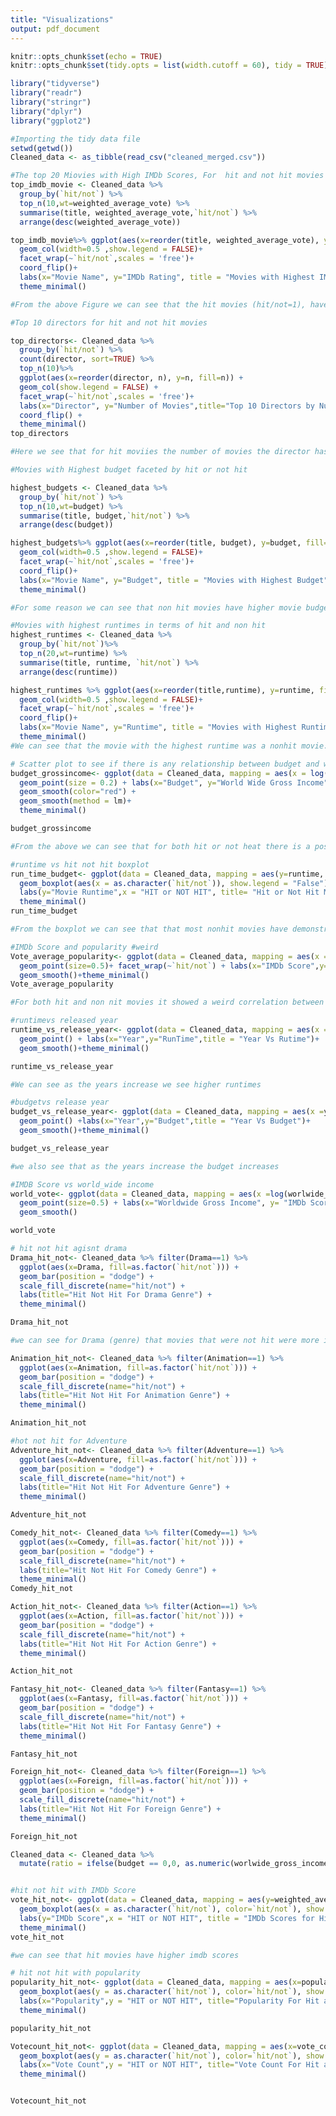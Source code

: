 ```yaml
---
title: "Visualizations"
output: pdf_document
---
```


```r
knitr::opts_chunk$set(echo = TRUE)
knitr::opts_chunk$set(tidy.opts = list(width.cutoff = 60), tidy = TRUE)
```

```r
library("tidyverse")
library("readr")
library("stringr")
library("dplyr")
library("ggplot2")
```

```r
#Importing the tidy data file 
setwd(getwd())
Cleaned_data <- as_tibble(read_csv("cleaned_merged.csv"))
```

```r
#The top 20 Miovies with High IMDb Scores, For  hit and not hit movies  
top_imdb_movie <- Cleaned_data %>%
  group_by(`hit/not`) %>%
  top_n(10,wt=weighted_average_vote) %>%
  summarise(title, weighted_average_vote,`hit/not`) %>%
  arrange(desc(weighted_average_vote))

top_imdb_movie%>% ggplot(aes(x=reorder(title, weighted_average_vote), y=weighted_average_vote, fill=weighted_average_vote))+
  geom_col(width=0.5 ,show.legend = FALSE)+ 
  facet_wrap(~`hit/not`,scales = 'free')+
  coord_flip()+
  labs(x="Movie Name", y="IMDb Rating", title = "Movies with Highest IMDb Rate")+
  theme_minimal()

#From the above Figure we can see that the hit movies (hit/not=1), have demonstrated higher IMDb numbers in compared with the non-hit

```

```r
#Top 10 directors for hit and not hit movies 

top_directors<- Cleaned_data %>%
  group_by(`hit/not`) %>%
  count(director, sort=TRUE) %>%
  top_n(10)%>%
  ggplot(aes(x=reorder(director, n), y=n, fill=n)) +
  geom_col(show.legend = FALSE) +
  facet_wrap(~`hit/not`,scales = 'free')+
  labs(x="Director", y="Number of Movies",title="Top 10 Directors by Number of Movies") +
  coord_flip() +
  theme_minimal()
top_directors

#Here we see that for hit moviies the number of movies the director has produced is more 
```

```r
#Movies with Highest budget faceted by hit or not hit  

highest_budgets <- Cleaned_data %>%
  group_by(`hit/not`) %>%
  top_n(10,wt=budget) %>%
  summarise(title, budget,`hit/not`) %>%
  arrange(desc(budget))

highest_budgets%>% ggplot(aes(x=reorder(title, budget), y=budget, fill=budget))+
  geom_col(width=0.5 ,show.legend = FALSE)+ 
  facet_wrap(~`hit/not`,scales = 'free')+
  coord_flip()+
  labs(x="Movie Name", y="Budget", title = "Movies with Highest Budget") + 
  theme_minimal()

#For some reason we can see that non hit movies have higher movie budgets 
```

```r
#Movies with highest runtimes in terms of hit and non hit 
highest_runtimes <- Cleaned_data %>%
  group_by(`hit/not`)%>%
  top_n(20,wt=runtime) %>%
  summarise(title, runtime, `hit/not`) %>%
  arrange(desc(runtime))

highest_runtimes %>% ggplot(aes(x=reorder(title,runtime), y=runtime, fill=title))+
  geom_col(width=0.5 ,show.legend = FALSE)+ 
  facet_wrap(~`hit/not`,scales = 'free')+
  coord_flip()+
  labs(x="Movie Name", y="Runtime", title = "Movies with Highest Runtimes") + 
  theme_minimal()
#We can see that the movie with the highest runtime was a nonhit movie.The rest of the movies weather it was a hit or not demonstrated an average runtime no more that 200. 

```

```r
# Scatter plot to see if there is any relationship between budget and worldwide gross income faceted by hit or not hit movie
budget_grossincome<- ggplot(data = Cleaned_data, mapping = aes(x = log(budget), y = log(worlwide_gross_income))) + 
  geom_point(size = 0.2) + labs(x="Budget", y="World Wide Gross Income", title= "Budget Vs Worldwide Gross Income")+ facet_wrap(~`hit/not`)+
  geom_smooth(color="red") + 
  geom_smooth(method = lm)+
  theme_minimal()

budget_grossincome

#From the above we can see that for both hit or not heat there is a positive relationship between budget and world wide gross income 

```

```r
#runtime vs hit not hit boxplot
run_time_budget<- ggplot(data = Cleaned_data, mapping = aes(y=runtime, color='`hit/not')) + 
  geom_boxplot(aes(x = as.character(`hit/not`)), show.legend = "False")+
  labs(y="Movie Runtime",x = "HIT or NOT HIT", title= "Hit or Not Hit Movies Runtime")+
  theme_minimal()
run_time_budget

#From the boxplot we can see that that most nonhit movies have demonstrated an average run time about 100 and for hit movies the average run time was a bit higher, both demonstrated right skewed model.
```

```r
#IMDb Score and popularity #weird
Vote_average_popularity<- ggplot(data = Cleaned_data, mapping = aes(x =weighted_average_vote, y = popularity)) + 
  geom_point(size=0.5)+ facet_wrap(~`hit/not`) + labs(x="IMDb Score",y="Popularity", title = "Popularity Vs IMDb Score for Hit and Not Movies")+
  geom_smooth()+theme_minimal()
Vote_average_popularity

#For both hit and non nit movies it showed a weird correlation between population and IMDb Score, where the popularity was relatively low, but it demonstrated a higher value for hit movies with higher 

```

```r
#runtimevs released year 
runtime_vs_release_year<- ggplot(data = Cleaned_data, mapping = aes(x = year, y = runtime)) + 
  geom_point() + labs(x="Year",y="RunTime",title = "Year Vs Rutime")+
  geom_smooth()+theme_minimal()

runtime_vs_release_year

#We can see as the years increase we see higher runtimes 
```

```r
#budgetvs release year
budget_vs_release_year<- ggplot(data = Cleaned_data, mapping = aes(x =year, y =budget )) + 
  geom_point() +labs(x="Year",y="Budget",title = "Year Vs Budget")+
  geom_smooth()+theme_minimal()

budget_vs_release_year

#we also see that as the years increase the budget increases 
```

```r
#IMDB Score vs world_wide income 
world_vote<- ggplot(data = Cleaned_data, mapping = aes(x =log(worlwide_gross_income), y= log(weighted_average_vote) )) + 
  geom_point(size=0.5) + labs(x="Worldwide Gross Income", y= "IMDb Score", title = "Wordwide Gross Income VS IMDb Score")+
  geom_smooth()

world_vote

```
```r
# hit not hit agisnt drama
Drama_hit_not<- Cleaned_data %>% filter(Drama==1) %>%
  ggplot(aes(x=Drama, fill=as.factor(`hit/not`))) +
  geom_bar(position = "dodge") +
  scale_fill_discrete(name="hit/not") +
  labs(title="Hit Not Hit For Drama Genre") +
  theme_minimal()

Drama_hit_not

#we can see for Drama (genre) that movies that were not hit were more in the drama genre 

```

```r
Animation_hit_not<- Cleaned_data %>% filter(Animation==1) %>%
  ggplot(aes(x=Animation, fill=as.factor(`hit/not`))) +
  geom_bar(position = "dodge") +
  scale_fill_discrete(name="hit/not") +
  labs(title="Hit Not Hit For Animation Genre") +
  theme_minimal()

Animation_hit_not
```

```r
#hot not hit for Adventure 
Adventure_hit_not<- Cleaned_data %>% filter(Adventure==1) %>%
  ggplot(aes(x=Adventure, fill=as.factor(`hit/not`))) +
  geom_bar(position = "dodge") +
  scale_fill_discrete(name="hit/not") +
  labs(title="Hit Not Hit For Adventure Genre") +
  theme_minimal()

Adventure_hit_not
```

```r
Comedy_hit_not<- Cleaned_data %>% filter(Comedy==1) %>%
  ggplot(aes(x=Comedy, fill=as.factor(`hit/not`))) +
  geom_bar(position = "dodge") +
  scale_fill_discrete(name="hit/not") +
  labs(title="Hit Not Hit For Comedy Genre") +
  theme_minimal()
Comedy_hit_not

```

```r
Action_hit_not<- Cleaned_data %>% filter(Action==1) %>%
  ggplot(aes(x=Action, fill=as.factor(`hit/not`))) +
  geom_bar(position = "dodge") +
  scale_fill_discrete(name="hit/not") +
  labs(title="Hit Not Hit For Action Genre") +
  theme_minimal()

Action_hit_not

```

```r
Fantasy_hit_not<- Cleaned_data %>% filter(Fantasy==1) %>%
  ggplot(aes(x=Fantasy, fill=as.factor(`hit/not`))) +
  geom_bar(position = "dodge") +
  scale_fill_discrete(name="hit/not") +
  labs(title="Hit Not Hit For Fantasy Genre") +
  theme_minimal()

Fantasy_hit_not

```

```r
Foreign_hit_not<- Cleaned_data %>% filter(Foreign==1) %>%
  ggplot(aes(x=Foreign, fill=as.factor(`hit/not`))) +
  geom_bar(position = "dodge") +
  scale_fill_discrete(name="hit/not") +
  labs(title="Hit Not Hit For Foreign Genre") +
  theme_minimal()

Foreign_hit_not
```

```r
Cleaned_data <- Cleaned_data %>%
  mutate(ratio = ifelse(budget == 0,0, as.numeric(worlwide_gross_income)/as.numeric(budget)))


#hit not hit with IMDb Score
vote_hit_not<- ggplot(data = Cleaned_data, mapping = aes(y=weighted_average_vote)) + 
  geom_boxplot(aes(x = as.character(`hit/not`), color=`hit/not`), show.legend = FALSE)+
  labs(y="IMDb Score",x = "HIT or NOT HIT", title = "IMDb Scores for Hit and Not Hit Movies")+
  theme_minimal()
vote_hit_not

#we can see that hit movies have higher imdb scores 
```

```r

# hit not hit with popularity
popularity_hit_not<- ggplot(data = Cleaned_data, mapping = aes(x=popularity)) + 
  geom_boxplot(aes(y = as.character(`hit/not`), color=`hit/not`), show.legend = FALSE)+
  labs(x="Popularity",y = "HIT or NOT HIT", title="Popularity For Hit and Not Hit Movies")+
  theme_minimal()

popularity_hit_not
```

```r

Votecount_hit_not<- ggplot(data = Cleaned_data, mapping = aes(x=vote_count)) + 
  geom_boxplot(aes(y = as.character(`hit/not`), color=`hit/not`), show.legend = FALSE)+
  labs(x="Vote Count",y = "HIT or NOT HIT", title="Vote Count For Hit and Not Hit Movies")+
  theme_minimal()


Votecount_hit_not
```


